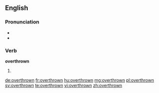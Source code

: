 ==English==

===Pronunciation===
* {{IPA|/ovəɻˈθɻɔʊn/}}
* {{audio|En-us-overthrown.ogg|Audio (US)}}

===Verb===
'''overthrown'''

# {{past participle of|overthrow}}

[[de:overthrown]]
[[fr:overthrown]]
[[hu:overthrown]]
[[mg:overthrown]]
[[pl:overthrown]]
[[sv:overthrown]]
[[te:overthrown]]
[[vi:overthrown]]
[[zh:overthrown]]